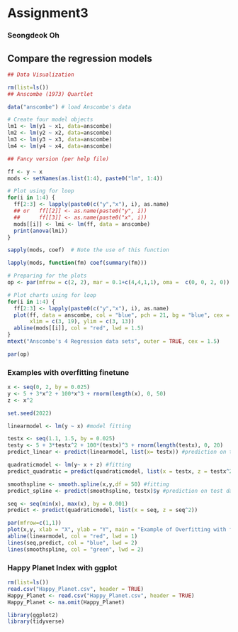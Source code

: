 # Assignment3

### Seongdeok Oh

## Compare the regression models

```r
## Data Visualization

rm(list=ls())
## Anscombe (1973) Quartlet

data("anscombe") # load Anscombe's data

# Create four model objects
lm1 <- lm(y1 ~ x1, data=anscombe)
lm2 <- lm(y2 ~ x2, data=anscombe)
lm3 <- lm(y3 ~ x3, data=anscombe)
lm4 <- lm(y4 ~ x4, data=anscombe)

## Fancy version (per help file)

ff <- y ~ x
mods <- setNames(as.list(1:4), paste0("lm", 1:4))

# Plot using for loop
for(i in 1:4) {
  ff[2:3] <- lapply(paste0(c("y","x"), i), as.name)
  ## or   ff[[2]] <- as.name(paste0("y", i))
  ##      ff[[3]] <- as.name(paste0("x", i))
  mods[[i]] <- lmi <- lm(ff, data = anscombe)
  print(anova(lmi))
}

```

```r
sapply(mods, coef)  # Note the use of this function
```

```r
lapply(mods, function(fm) coef(summary(fm)))
```

```r
# Preparing for the plots
op <- par(mfrow = c(2, 2), mar = 0.1+c(4,4,1,1), oma =  c(0, 0, 2, 0))

# Plot charts using for loop
for(i in 1:4) {
  ff[2:3] <- lapply(paste0(c("y","x"), i), as.name)
  plot(ff, data = anscombe, col = "blue", pch = 21, bg = "blue", cex = 1.2,
       xlim = c(3, 19), ylim = c(3, 13))
  abline(mods[[i]], col = "red", lwd = 1.5)
}
mtext("Anscombe's 4 Regression data sets", outer = TRUE, cex = 1.5)

par(op)
```

### Examples with overfitting finetune

```r
x <- seq(0, 2, by = 0.025)
y <- 5 + 3*x^2 + 100*x^3 + rnorm(length(x), 0, 50)
z <- x^2

set.seed(2022)

linearmodel <- lm(y ~ x) #model fitting

testx <- seq(1.1, 1.5, by = 0.025)
testy <- 5 + 3*testx^2 + 100*(testx)^3 + rnorm(length(testx), 0, 20)
predict_linear <- predict(linearmodel, list(x= testx)) #prediction on test data set

quadraticmodel <- lm(y~ x + z) #fitting
predict_quadratic = predict(quadraticmodel, list(x = testx, z = testx^2)) #prediction on test data set

smoothspline <- smooth.spline(x,y,df = 50) #fitting 
predict_spline <- predict(smoothspline, testx)$y #prediction on test data set

seq <- seq(min(x), max(x), by = 0.001)
predict <- predict(quadraticmodel, list(x = seq, z = seq^2))

par(mfrow=c(1,1))
plot(x,y, xlab = "X", ylab = "Y", main = "Example of Overfitting with finetune" )
abline(linearmodel, col = "red", lwd = 1)
lines(seq,predict, col = "blue", lwd = 2)
lines(smoothspline, col = "green", lwd = 2)
```

### Happy Planet Index with ggplot

```r
rm(list=ls())
read.csv("Happy_Planet.csv", header = TRUE) 
Happy_Planet <- read.csv("Happy_Planet.csv", header = TRUE)
Happy_Planet <- na.omit(Happy_Planet)

library(ggplot2)
library(tidyverse)



```

